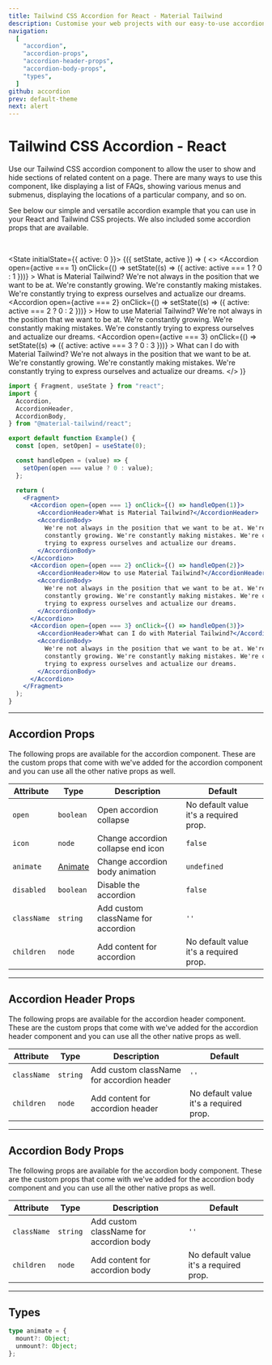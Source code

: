 ```yaml
---
title: Tailwind CSS Accordion for React - Material Tailwind
description: Customise your web projects with our easy-to-use accordion component for Tailwind CSS and React using Material Design guidelines.
navigation:
  [
    "accordion",
    "accordion-props",
    "accordion-header-props",
    "accordion-body-props",
    "types",
  ]
github: accordion
prev: default-theme
next: alert
---
```


# Tailwind CSS Accordion - React

Use our Tailwind CSS accordion component to allow the user to show and hide sections of related content on a page. There are many ways to use this component, like displaying a list of FAQs, showing various menus and submenus, displaying the locations of a particular company, and so on.

See below our simple and versatile accordion example that you can use in your React and Tailwind CSS projects. We also included some accordion props that are available.

<br />

<State initialState={{ active: 0 }}>
  <ComponentDemo id="accordion">
    <Observe>
      {({ setState, active }) => (
        <>
          <Accordion
            open={active === 1}
            onClick={() => setState((s) => ({ active: active === 1 ? 0 : 1 }))}
          >
            <AccordionHeader>What is Material Tailwind?</AccordionHeader>
            <AccordionBody>
              We're not always in the position that we want to be at. We're
              constantly growing. We're constantly making mistakes. We're
              constantly trying to express ourselves and actualize our dreams.
            </AccordionBody>
          </Accordion>
          <Accordion
            open={active === 2}
            onClick={() => setState((s) => ({ active: active === 2 ? 0 : 2 }))}
          >
            <AccordionHeader>How to use Material Tailwind?</AccordionHeader>
            <AccordionBody>
              We're not always in the position that we want to be at. We're
              constantly growing. We're constantly making mistakes. We're
              constantly trying to express ourselves and actualize our dreams.
            </AccordionBody>
          </Accordion>
          <Accordion
            open={active === 3}
            onClick={() => setState((s) => ({ active: active === 3 ? 0 : 3 }))}
          >
            <AccordionHeader>
              What can I do with Material Tailwind?
            </AccordionHeader>
            <AccordionBody>
              We're not always in the position that we want to be at. We're
              constantly growing. We're constantly making mistakes. We're
              constantly trying to express ourselves and actualize our dreams.
            </AccordionBody>
          </Accordion>
        </>
      )}
    </Observe>
  </ComponentDemo>
</State>

```jsx showLineNumbers
import { Fragment, useState } from "react";
import {
  Accordion,
  AccordionHeader,
  AccordionBody,
} from "@material-tailwind/react";

export default function Example() {
  const [open, setOpen] = useState(0);

  const handleOpen = (value) => {
    setOpen(open === value ? 0 : value);
  };

  return (
    <Fragment>
      <Accordion open={open === 1} onClick={() => handleOpen(1)}>
        <AccordionHeader>What is Material Tailwind?</AccordionHeader>
        <AccordionBody>
          We're not always in the position that we want to be at. We're
          constantly growing. We're constantly making mistakes. We're constantly
          trying to express ourselves and actualize our dreams.
        </AccordionBody>
      </Accordion>
      <Accordion open={open === 2} onClick={() => handleOpen(2)}>
        <AccordionHeader>How to use Material Tailwind?</AccordionHeader>
        <AccordionBody>
          We're not always in the position that we want to be at. We're
          constantly growing. We're constantly making mistakes. We're constantly
          trying to express ourselves and actualize our dreams.
        </AccordionBody>
      </Accordion>
      <Accordion open={open === 3} onClick={() => handleOpen(3)}>
        <AccordionHeader>What can I do with Material Tailwind?</AccordionHeader>
        <AccordionBody>
          We're not always in the position that we want to be at. We're
          constantly growing. We're constantly making mistakes. We're constantly
          trying to express ourselves and actualize our dreams.
        </AccordionBody>
      </Accordion>
    </Fragment>
  );
}
```

---

## Accordion Props

<span id="accordion-props" className="scroll-mt-48" />
The following props are available for the accordion component. These are the custom
props that come with we've added for the accordion component and you can use all
the other native props as well.

| Attribute   | Type                       | Description                        | Default                                |
| ----------- | -------------------------- | ---------------------------------- | -------------------------------------- |
| `open`      | <Code small>boolean</Code> | Open accordion collapse            | No default value it's a required prop. |
| `icon`      | <Code small>node</Code>    | Change accordion collapse end icon | <Code small>false</Code>               |
| `animate`   | [Animate](#types)          | Change accordion body animation    | <Code small>undefined</Code>           |
| `disabled`  | <Code small>boolean</Code> | Disable the accordion              | <Code small>false</Code>               |
| `className` | <Code small>string</Code>  | Add custom className for accordion | `''`                                   |
| `children`  | <Code small>node</Code>    | Add content for accordion          | No default value it's a required prop. |

---

## Accordion Header Props

<span id="accordion-header-props" className="scroll-mt-48" />
The following props are available for the accordion header component. These are the
custom props that come with we've added for the accordion header component and you
can use all the other native props as well.

| Attribute   | Type                      | Description                               | Default                                |
| ----------- | ------------------------- | ----------------------------------------- | -------------------------------------- |
| `className` | <Code small>string</Code> | Add custom className for accordion header | `''`                                   |
| `children`  | <Code small>node</Code>   | Add content for accordion header          | No default value it's a required prop. |

---

## Accordion Body Props

<span id="accordion-body-props" className="scroll-mt-48" />
The following props are available for the accordion body component. These are the
custom props that come with we've added for the accordion body component and you
can use all the other native props as well.

| Attribute   | Type                      | Description                             | Default                                |
| ----------- | ------------------------- | --------------------------------------- | -------------------------------------- |
| `className` | <Code small>string</Code> | Add custom className for accordion body | `''`                                   |
| `children`  | <Code small>node</Code>   | Add content for accordion body          | No default value it's a required prop. |

---

## Types

<span id="types" className="scroll-mt-48" />

```ts
type animate = {
  mount?: Object;
  unmount?: Object;
};
```
